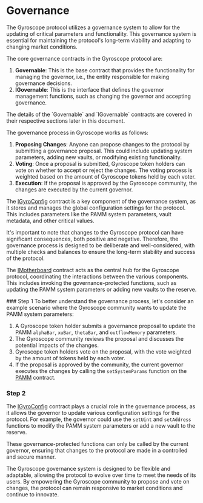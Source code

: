 
# Governance

The Gyroscope protocol utilizes a governance system to allow for the updating of critical parameters and functionality. This governance system is essential for maintaining the protocol's long-term viability and adapting to changing market conditions.

The core governance contracts in the Gyroscope protocol are:

1. **Governable**: This is the base contract that provides the functionality for managing the governor, i.e., the entity responsible for making governance decisions.
2. **IGovernable**: This is the interface that defines the governor management functions, such as changing the governor and accepting governance.

<Callout type="info">
The details of the `Governable` and `IGovernable` contracts are covered in their respective sections later in this document.
</Callout>

The governance process in Gyroscope works as follows:

1. **Proposing Changes**: Anyone can propose changes to the protocol by submitting a governance proposal. This could include updating system parameters, adding new vaults, or modifying existing functionality.
2. **Voting**: Once a proposal is submitted, Gyroscope token holders can vote on whether to accept or reject the changes. The voting process is weighted based on the amount of Gyroscope tokens held by each voter.
3. **Execution**: If the proposal is approved by the Gyroscope community, the changes are executed by the current governor.

The [IGyroConfig](/igyro-config) contract is a key component of the governance system, as it stores and manages the global configuration settings for the protocol. This includes parameters like the PAMM system parameters, vault metadata, and other critical values.

<Callout type="warning">
It's important to note that changes to the Gyroscope protocol can have significant consequences, both positive and negative. Therefore, the governance process is designed to be deliberate and well-considered, with multiple checks and balances to ensure the long-term stability and success of the protocol.
</Callout>

The [IMotherboard](/imotherboard) contract acts as the central hub for the Gyroscope protocol, coordinating the interactions between the various components. This includes invoking the governance-protected functions, such as updating the PAMM system parameters or adding new vaults to the reserve.

<Steps>
### Step 1
To better understand the governance process, let's consider an example scenario where the Gyroscope community wants to update the PAMM system parameters:

1. A Gyroscope token holder submits a governance proposal to update the PAMM `alphaBar`, `xuBar`, `thetaBar`, and `outflowMemory` parameters.
2. The Gyroscope community reviews the proposal and discusses the potential impacts of the changes.
3. Gyroscope token holders vote on the proposal, with the vote weighted by the amount of tokens held by each voter.
4. If the proposal is approved by the community, the current governor executes the changes by calling the `setSystemParams` function on the [PAMM](/pamm) contract.

### Step 2
The [IGyroConfig](/igyro-config) contract plays a crucial role in the governance process, as it allows the governor to update various configuration settings for the protocol. For example, the governor could use the `setUint` and `setAddress` functions to modify the PAMM system parameters or add a new vault to the reserve.

These governance-protected functions can only be called by the current governor, ensuring that changes to the protocol are made in a controlled and secure manner.
</Steps>

The Gyroscope governance system is designed to be flexible and adaptable, allowing the protocol to evolve over time to meet the needs of its users. By empowering the Gyroscope community to propose and vote on changes, the protocol can remain responsive to market conditions and continue to innovate.